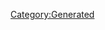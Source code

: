 {{Database/Music/MusicInfo
 |ID=54
 |Cov=52
 |Cd=15
 |Nam=52
 |Div=52
 |Ma=3
 |SerieId=2
 |SerieLogoId=2
 |WavId=52
 |VariationId=0
 |Dsc=52
 |Strt=10
 |ValkyrieBattle=1
 |ValkyrieIntro=1
 |ValkyrieIntroSky=1
 |DivaSolo=1
 |DivaMulti=1
 |Exp=3
}}
[[Category:Generated]]
